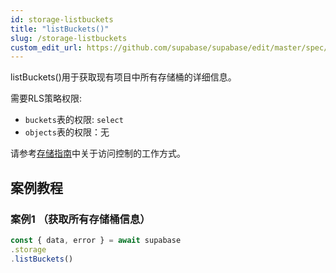 ```yaml
---
id: storage-listbuckets
title: "listBuckets()"
slug: /storage-listbuckets
custom_edit_url: https://github.com/supabase/supabase/edit/master/spec/supabase_js_v2.yml
---
```


listBuckets()用于获取现有项目中所有存储桶的详细信息。

需要RLS策略权限:
  - `buckets`表的权限: `select`
  - `objects`表的权限：无

请参考[存储指南](/docs/guides/storage#access-control)中关于访问控制的工作方式。


## 案例教程

### 案例1 （获取所有存储桶信息）

<Tabs scrollable size="small" type="underlined" defaultActiveId="demo2">

<TabPanel id="demo2" label="使用方法">

  ```ts
const { data, error } = await supabase                                      
  .storage
  .listBuckets()
  ```

</TabPanel>
</Tabs>
